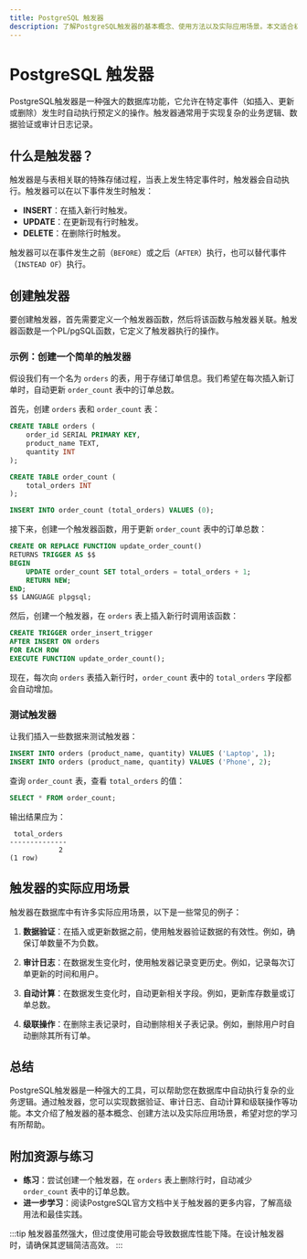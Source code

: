 ```yaml
---
title: PostgreSQL 触发器
description: 了解PostgreSQL触发器的基本概念、使用方法以及实际应用场景。本文适合初学者，包含代码示例和实际案例。
---
```


# PostgreSQL 触发器

PostgreSQL触发器是一种强大的数据库功能，它允许在特定事件（如插入、更新或删除）发生时自动执行预定义的操作。触发器通常用于实现复杂的业务逻辑、数据验证或审计日志记录。

## 什么是触发器？

触发器是与表相关联的特殊存储过程，当表上发生特定事件时，触发器会自动执行。触发器可以在以下事件发生时触发：

- **INSERT**：在插入新行时触发。
- **UPDATE**：在更新现有行时触发。
- **DELETE**：在删除行时触发。

触发器可以在事件发生之前（`BEFORE`）或之后（`AFTER`）执行，也可以替代事件（`INSTEAD OF`）执行。

## 创建触发器

要创建触发器，首先需要定义一个触发器函数，然后将该函数与触发器关联。触发器函数是一个PL/pgSQL函数，它定义了触发器执行的操作。

### 示例：创建一个简单的触发器

假设我们有一个名为 `orders` 的表，用于存储订单信息。我们希望在每次插入新订单时，自动更新 `order_count` 表中的订单总数。

首先，创建 `orders` 表和 `order_count` 表：

```sql
CREATE TABLE orders (
    order_id SERIAL PRIMARY KEY,
    product_name TEXT,
    quantity INT
);

CREATE TABLE order_count (
    total_orders INT
);

INSERT INTO order_count (total_orders) VALUES (0);
```

接下来，创建一个触发器函数，用于更新 `order_count` 表中的订单总数：

```sql
CREATE OR REPLACE FUNCTION update_order_count()
RETURNS TRIGGER AS $$
BEGIN
    UPDATE order_count SET total_orders = total_orders + 1;
    RETURN NEW;
END;
$$ LANGUAGE plpgsql;
```

然后，创建一个触发器，在 `orders` 表上插入新行时调用该函数：

```sql
CREATE TRIGGER order_insert_trigger
AFTER INSERT ON orders
FOR EACH ROW
EXECUTE FUNCTION update_order_count();
```

现在，每次向 `orders` 表插入新行时，`order_count` 表中的 `total_orders` 字段都会自动增加。

### 测试触发器

让我们插入一些数据来测试触发器：

```sql
INSERT INTO orders (product_name, quantity) VALUES ('Laptop', 1);
INSERT INTO orders (product_name, quantity) VALUES ('Phone', 2);
```

查询 `order_count` 表，查看 `total_orders` 的值：

```sql
SELECT * FROM order_count;
```

输出结果应为：

```
 total_orders
--------------
            2
(1 row)
```

## 触发器的实际应用场景

触发器在数据库中有许多实际应用场景，以下是一些常见的例子：

1. **数据验证**：在插入或更新数据之前，使用触发器验证数据的有效性。例如，确保订单数量不为负数。

2. **审计日志**：在数据发生变化时，使用触发器记录变更历史。例如，记录每次订单更新的时间和用户。

3. **自动计算**：在数据发生变化时，自动更新相关字段。例如，更新库存数量或订单总数。

4. **级联操作**：在删除主表记录时，自动删除相关子表记录。例如，删除用户时自动删除其所有订单。

## 总结

PostgreSQL触发器是一种强大的工具，可以帮助您在数据库中自动执行复杂的业务逻辑。通过触发器，您可以实现数据验证、审计日志、自动计算和级联操作等功能。本文介绍了触发器的基本概念、创建方法以及实际应用场景，希望对您的学习有所帮助。

## 附加资源与练习

- **练习**：尝试创建一个触发器，在 `orders` 表上删除行时，自动减少 `order_count` 表中的订单总数。
- **进一步学习**：阅读PostgreSQL官方文档中关于触发器的更多内容，了解高级用法和最佳实践。

:::tip
触发器虽然强大，但过度使用可能会导致数据库性能下降。在设计触发器时，请确保其逻辑简洁高效。
:::